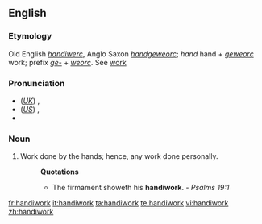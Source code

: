 ==English==

===Etymology===
Old English ''[[handiwerc]]'', Anglo Saxon ''[[handgeweorc]]''; ''hand'' hand + ''[[geweorc]]'' work; prefix ''[[ge-]]'' + ''[[weorc]]''. See [[work]] 

===Pronunciation===
*(''[[Received Pronunciation|UK]]'') {{IPA|/ˈhændiˌwɜːk/}}, {{SAMPA|/"h{ndi%w3:k/}}
*(''[[General American|US]]'') {{IPA|/ˈhændiˌwɝk/}}, {{SAMPA|/"h{ndi%w3`k/}}
*{{audio|en-us-handiwork.ogg|Audio (US)}}

===Noun===
{{en-noun|-}}

#Work done by the hands; hence, any work done personally.
#:'''Quotations'''
#:*The firmament showeth his '''handiwork'''. - ''Psalms 19:1''

[[fr:handiwork]]
[[it:handiwork]]
[[ta:handiwork]]
[[te:handiwork]]
[[vi:handiwork]]
[[zh:handiwork]]